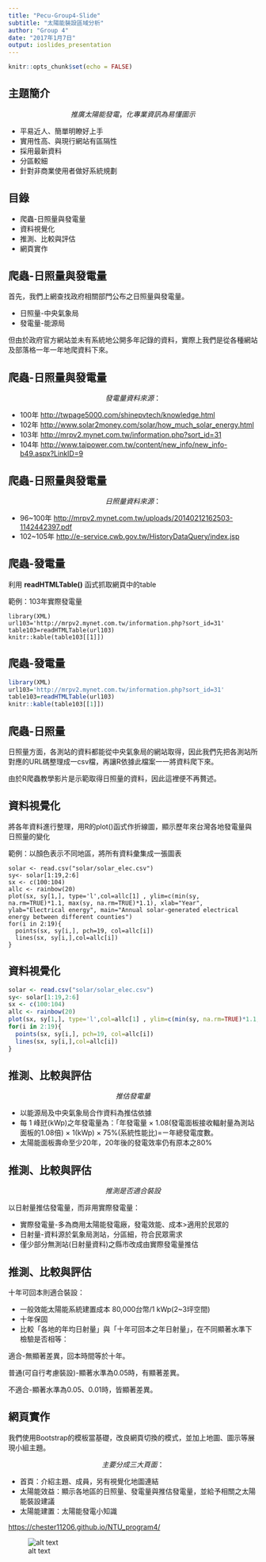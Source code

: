 ```yaml
---
title: "Pecu-Group4-Slide"
subtitle: "太陽能裝設區域分析"
author: "Group 4"
date: "2017年1月7日"
output: ioslides_presentation
---
```


```r
knitr::opts_chunk$set(echo = FALSE)
```

## 主題簡介
$$推廣太陽能發電，化專業資訊為易懂圖示$$

- 平易近人、簡單明瞭好上手
- 實用性高、與現行網站有區隔性
- 採用最新資料
- 分區較細
- 針對非商業使用者做好系統規劃


## 目錄

- 爬蟲-日照量與發電量  
- 資料視覺化
- 推測、比較與評估
- 網頁實作

## 爬蟲-日照量與發電量

首先，我們上網查找政府相關部門公布之日照量與發電量。

- 日照量-中央氣象局
- 發電量-能源局

但由於政府官方網站並未有系統地公開多年記錄的資料，實際上我們是從各種網站及部落格一年一年地爬資料下來。

## 爬蟲-日照量與發電量

$$發電量資料來源：$$

- 100年 <http://twpage5000.com/shinepvtech/knowledge.html>
- 102年 <http://www.solar2money.com/solar/how_much_solar_energy.html>
- 103年 <http://mrpv2.mynet.com.tw/information.php?sort_id=31>
- 104年 <http://www.taipower.com.tw/content/new_info/new_info-b49.aspx?LinkID=9>

## 爬蟲-日照量與發電量

$$日照量資料來源：$$

- 96~100年 <http://mrpv2.mynet.com.tw/uploads/20140212162503-1142442397.pdf>
- 102~105年 <http://e-service.cwb.gov.tw/HistoryDataQuery/index.jsp>

  
## 爬蟲-發電量

利用 **readHTMLTable()** 函式抓取網頁中的table

範例：103年實際發電量


```
library(XML)
url103='http://mrpv2.mynet.com.tw/information.php?sort_id=31'
table103=readHTMLTable(url103)
knitr::kable(table103[[1]])
```

## 爬蟲-發電量

```r
library(XML)
url103='http://mrpv2.mynet.com.tw/information.php?sort_id=31'
table103=readHTMLTable(url103)
knitr::kable(table103[[1]])
```

## 爬蟲-日照量

日照量方面，各測站的資料都能從中央氣象局的網站取得，因此我們先把各測站所對應的URL碼整理成一csv檔，再讓R依據此檔案一一將資料爬下來。

由於R爬蟲教學影片是示範取得日照量的資料，因此這裡便不再贅述。

## 資料視覺化

將各年資料進行整理，用R的plot()函式作折線圖，顯示歷年來台灣各地發電量與日照量的變化

範例：以顏色表示不同地區，將所有資料彙集成一張圖表

```
solar <- read.csv("solar/solar_elec.csv")
sy<- solar[1:19,2:6]
sx <- c(100:104)
allc <- rainbow(20)
plot(sx, sy[1,], type='l',col=allc[1] , ylim=c(min(sy, na.rm=TRUE)*1.1, max(sy, na.rm=TRUE)*1.1), xlab="Year", ylab="Electrical energy", main="Annual solar-generated electrical energy between different counties")
for(i in 2:19){
  points(sx, sy[i,], pch=19, col=allc[i])
  lines(sx, sy[i,],col=allc[i])
}

```
## 資料視覺化

```r
solar <- read.csv("solar/solar_elec.csv")
sy<- solar[1:19,2:6]
sx <- c(100:104)
allc <- rainbow(20)
plot(sx, sy[1,], type='l',col=allc[1] , ylim=c(min(sy, na.rm=TRUE)*1.1, max(sy, na.rm=TRUE)*1.1), xlab="Year", ylab="Electrical energy", main="Annual solar-generated electrical energy between different counties")
for(i in 2:19){
  points(sx, sy[i,], pch=19, col=allc[i])
  lines(sx, sy[i,],col=allc[i])
}

```

## 推測、比較與評估

$$推估發電量$$


- 以能源局及中央氣象局合作資料為推估依據
- 每 1 峰瓩(kWp)之年發電量為：「年發電量 × 1.08(發電面板接收輻射量為測站面板的1.08倍) × 1(kWp) × 75%(系統性能比)=ㄧ年總發電度數。
- 太陽能面板壽命至少20年，20年後的發電效率仍有原本之80%

## 推測、比較與評估

$$推測是否適合裝設$$

以日射量推估發電量，而非用實際發電量：

- 實際發電量-多為商用太陽能發電廠，發電效能、成本>適用於民眾的
- 日射量-資料源於氣象局測站，分區細，符合民眾需求
- 僅少部分無測站(日射量資料)之縣市改成由實際發電量推估

## 推測、比較與評估

十年可回本則適合裝設：

- 一般效能太陽能系統建置成本 80,000台幣/1 kWp(2~3坪空間)
- 十年保固
- 比較「各地的年均日射量」與「十年可回本之年日射量」，在不同顯著水準下檢驗是否相等：

 適合-無顯著差異，回本時間等於十年。
 
 普通(可自行考慮裝設)-顯著水準為0.05時，有顯著差異。
 
 不適合-顯著水準為0.05、0.01時，皆顯著差異。


## 網頁實作

我們使用Bootstrap的模板當基礎，改良網頁切換的模式，並加上地圖、圖示等展現小組主題。

$$主要分成三大頁面：$$

- 首頁：介紹主題、成員，另有視覺化地圖連結
- 太陽能效益：顯示各地區的日照量、發電量與推估發電量，並給予相關之太陽能裝設建議
- 太陽能建置：太陽能發電小知識

<https://chester11206.github.io/NTU_program4/>

![alt text](qr_code.jpg)
